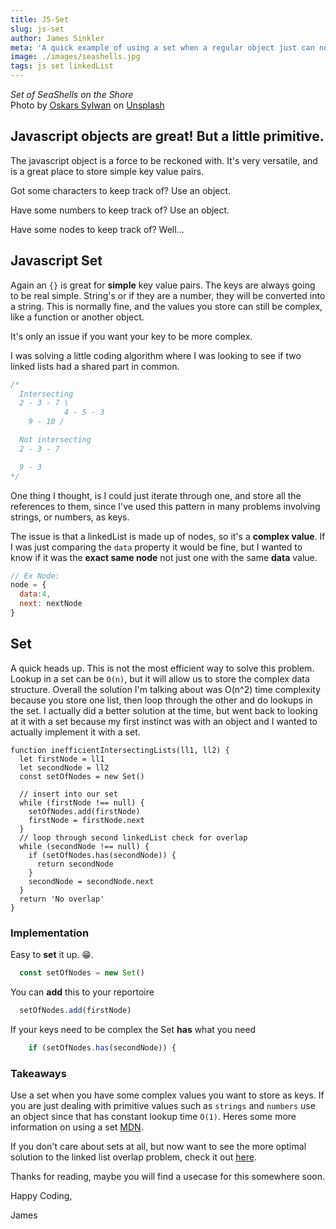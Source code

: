 ```yaml
---
title: JS-Set
slug: js-set
author: James Sinkler
meta: 'A quick example of using a set when a regular object just can not handle what you need it to.'
image: ./images/seashells.jpg
tags: js set linkedList
---
```


<em>Set of SeaShells on the Shore</em><br/>
<span>Photo by <a href="https://unsplash.com/@oskarssylwan?utm_source=unsplash&utm_medium=referral&utm_content=creditCopyText">Oskars Sylwan</a> on <a href="https://unsplash.com/s/photos/collection?utm_source=unsplash&utm_medium=referral&utm_content=creditCopyText">Unsplash</a></span>


## Javascript objects are great! But a little primitive.

The javascript object is a force to be reckoned with. It's very versatile, and is a great place to store simple key value pairs.


Got some characters to keep track of? Use an object.

Have some numbers to keep track of? Use an object.

Have some nodes to keep track of? Well...


## Javascript Set

Again an `{}` is  great for **simple** key value pairs. The keys are always going to be real simple. String's or if they are a number, they will be converted into a string. This is normally fine, and the values you store can still be complex, like a function or another object.

It's only an issue if you want your key to be more complex.

I was solving a little coding algorithm where I was looking to see if two linked lists had a shared part in common.
```js
/*
  Intersecting
  2 - 3 - 7 \ 
            4 - 5 - 3
    9 - 10 /

  Not intersecting
  2 - 3 - 7

  9 - 3
*/
```


One thing I thought, is I could just iterate through one, and store all the references to them, since I've used this pattern in many problems involving strings, or numbers, as keys.

The issue is that a linkedList is made up of nodes, so it's a **complex value**. If I was just comparing the `data` property it would be fine, but I wanted to know if it was the **exact same node** not just one with the same **data** value.

```js
// Ex Node:
node = {
  data:4,
  next: nextNode
}
```

## Set

A quick heads up. This is not the most efficient way to solve this problem. Lookup in a set can be `O(n)`, but it will allow us to store the complex data structure. Overall the solution I'm talking about was O(n^2) time complexity because you store one list, then loop through the other and do lookups in the set. I actually did a better solution at the time, but went back to looking at it with a set because my first instinct was with an object and I wanted to actually implement it with a set.

```
function inefficientIntersectingLists(ll1, ll2) {
  let firstNode = ll1
  let secondNode = ll2
  const setOfNodes = new Set()

  // insert into our set
  while (firstNode !== null) {
    setOfNodes.add(firstNode)
    firstNode = firstNode.next
  }
  // loop through second linkedList check for overlap
  while (secondNode !== null) {
    if (setOfNodes.has(secondNode)) {
      return secondNode
    }
    secondNode = secondNode.next
  }
  return 'No overlap'
}
```


### Implementation 

Easy to **set** it up. 😁.
```js
  const setOfNodes = new Set()
```
You can **add** this to your reportoire
```js
  setOfNodes.add(firstNode)
```
If your keys need to be complex the Set **has** what you need
```js
    if (setOfNodes.has(secondNode)) {
```

### Takeaways

Use a set when you have some complex values you want to store as keys. If you are just dealing with primitive values such as `strings` and `numbers` use an object since that has constant lookup time `O(1)`. Heres some more information on using a set [MDN](https://developer.mozilla.org/en-US/docs/Web/JavaScript/Reference/Global_Objects/Set/ "I ❤️  MDN").

If you don't care about sets at all, but now want to see the more optimal solution to the linked list overlap problem, check it out [here](https://github.com/JSinkler713/animated-broccoli/blob/main/js/intersectingLinkedLists.js "github link").

Thanks for reading, maybe you will find a usecase for this somewhere soon.

Happy Coding,

James

